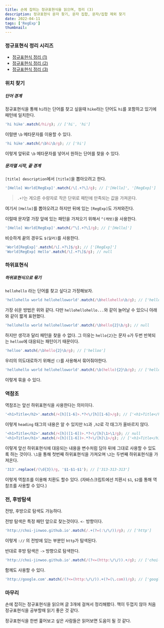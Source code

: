 ```yaml
---
title: 손에 잡히는 정규표현식을 읽으며, 정리 (3)
description: 정규표현식 문자 찾기, 문자 집합, 문자/집합 제외 찾기
date: 2022-04-11
tags: ['RegExp']
thumbnail:
---
```


### 정규표현식 정리 시리즈

- [정규표현식 정리 (1)](http://choi-jinwoo.github.io/post/development/regex-in-10m-1)
- [정규표현식 정리 (2)](http://choi-jinwoo.github.io/post/development/regex-in-10m-2)
- [정규표현식 정리 (3)](http://choi-jinwoo.github.io/post/development/regex-in-10m-3)

### 위치 찾기

##### 단어 경계

정규표현식을 통해 `hi`라는 단어를 찾고 싶을때 `hike`라는 단어도 `hi`를 포함하고 있기에 패턴에 일치한다.

```javascript
'hi hike'.match(/hi/g); // ['hi', 'hi']
```

이럴땐 `\b` 메타문자를 이용할 수 있다.

```javascript
'hi hike'.match(/\bhi\b/g); // ['hi']
```

이렇게 앞뒤로 `\b` 메타문자를 넣어서 원하는 단어를 찾을 수 있다.

##### 문자열 시작, 끝 경계

`[title] description`에서 `[title]`을 뽑아오려고 한다.

```javascript
'[Hello] World[RegExp]'.match(/\[.+?\]/g); // ['[Hello]', '[RegExp]']
```

> `.+?`는 게으른 수량자로 작은 단위로 패턴에 만족되는 값을 가져온다.

여기서 `[Hello]`를 뽑아오려고 하지만 뒤에 있는 `[RegExp]`도 가져와진다.

이럴때 문자열 가장 앞에 있는 패턴을 가져오기 위해서 `^(캐럿)`을 사용한다.

```javascript
'[Hello] World[RegExp]'.match(/^\[.+?\]/g); // ['[Hello]']
```

비슷하게 끝의 경우도 `$(달러)`를 사용한다.

```javascript
'World[RegExp]'.match(/\[.+?\]$/g); // ['[RegExp]']
'World[RegExp] Hello'.match(/\[.+?\]$/g); // null
```

### 하위표현식

##### 하위표현식으로 묶기

`hellohello` 라는 단어를 찾고 싶다고 가정해보자.

```javascript
'hellohello world hellohelloworld'.match(/\bhellohello\b/g); // ['hellohello']
```

가장 쉬운 방법은 위와 같다. 다만 `hellohellohello...`와 같이 늘어날 수 있으니 아래와 같이 짧게 표현했다.

```javascript
'hellohello world hellohelloworld'.match(/\bhello{2}\b/g); // null
```

하지만 생각과 달리 패턴을 찾을 수 없다. 그 이유는 `hello{2}`는 문자 `o`가 두번 반복되는 `helloo`에 대응되는 패턴이기 때문이다.

```javascript
'helloo'.match(/\bhello{2}\b/g); // ['helloo']
```

우리의 의도대로하기 위해선 `()`를 사용해서 묶어줘야한다.

```javascript
'hellohello world hellohelloworld'.match(/\b(hello){2}\b/g); // ['hellohello']
```

이렇게 묶을 수 있다.

### 역참조

역참조는 앞선 하위표현식을 사용한다는 의미이다.

```javascript
'<h1>Title</h2>'.match(/<[h][1-6]>.*?<\/[h][1-6]>/g); // ['<h1>Title</h2>']
```

이렇게 `heading` 태그의 내용은 알 수 있지만 `h1`과 `,h2`로 각 태그가 올바르지 않다.

```javascript
'<h1>Title</h2>'.match(/<[h]([1-6])>.*?<\/[h]\1>\1/g); // null
'<h1>Title</h1>'.match(/<[h]([1-6])>.*?<\/[h]\1>/g); // ['<h1>Title</h1>']
```

이렇게 앞선 하위표현식에 대응되는 내용을 변수처럼 담아 뒤에 그대로 사용할 수 있도록 하는 것이다.
`\1`을 통해 첫번째 하위표현식을 가져오며 `\2`는 두번째 하위표현식을 가져온다.

```javascript
'313'.replace(/(\d{3})/g, '$1-$1-$1'); // ['313-313-313']
```

이렇게 역참조를 이용해 치환도 할수 있다. (자바스크립트에선 치환시 `$1`, `$2`를 통해 역참조를 사용할 수 있다.)

### 전, 후방탐색

전방, 후방으로 탐색도 가능하다.

전방 탐색은 특정 패턴 앞으로 찾는것이다. `<-` 방향이다.

```javascript
'http://choi-jinwoo.github.io'.match(/.+(?=(:\/\/))/g); // ['http']
```

이렇게 `://` 의 전방에 있는 부분인 `http`가 탐색된다.

반대로 후방 탐색은 `->` 방향으로 탐색한다.

```javascript
'http://choi-jinwoo.github.io'.match(/(?<=(http:\/\/)).+/g); // ['choi-jinwoo.github.io']
```

함께도 사용할 수 있다.

```javascript
'http://google.com'.match(/(?<=(http:\/\/)).+(?=(\.com))/g); // ['google']
```

### 마무리

손에 잡히는 정규표현식을 읽으며 글 3개에 걸쳐서 정리해봤다. 책이 두껍지 않아 처음 정규표현식을 공부할때 읽기 좋은 것 같다.

정규표현식을 한번 훑어보고 싶은 사람들은 읽어보면 도움이 될 것 같다.
